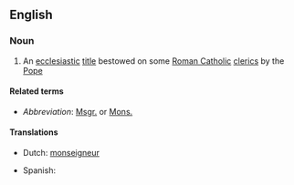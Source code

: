{{also|monsignor}}
==English==

===Noun===
{{wikipedia}}
{{en-noun|Monsignori}}

# An [[ecclesiastic]] [[title]] bestowed on some [[Roman Catholic]] [[cleric]]s by the [[Pope]]

====Related terms====
* ''Abbreviation'': [[Msgr.]] or [[Mons.]]

====Translations====
{{trans-top|ecclesiastic title bestowed on some Roman Catholic clerics by the Pope}}
* Dutch: [[monseigneur]] {{m}}
{{trans-mid}}
* Spanish: {{t|es|monseñor|m}}
{{trans-bottom}}